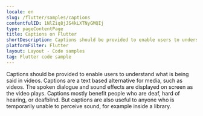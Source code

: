 ```yaml
---
locale: en
slug: /flutter/samples/captions
contentfulID: 1NlZiq8jJS4kLXTNyGMQIj
type: pageContentPage
title: Captions on Flutter
shortDescription: Captions should be provided to enable users to understand what is being said in videos.
platformFilter: Flutter
layout: Layout - Code samples
tag: Flutter code sample
---
```


Captions should be provided to enable users to understand what is being said in videos. Captions are a text based alternative for media, such as videos. The spoken dialogue and sound effects are displayed on screen as the video plays. Captions mostly benefit people who are deaf, hard of hearing, or deafblind. But captions are also useful to anyone who is temporarily unable to perceive sound, for example inside a library.

<CodeSample id="media-captions" locale="en" platform="flutter"/>